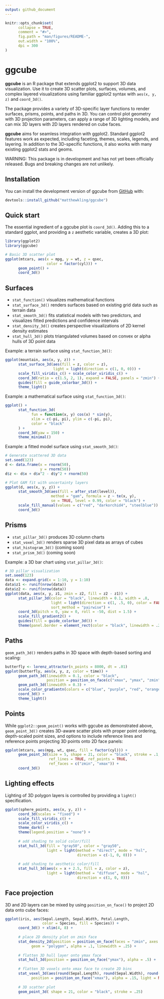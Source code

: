 ```yaml
---
output: github_document
---
```


<!-- README.md is generated from README.Rmd. Please edit that file -->

```r
knitr::opts_chunk$set(
      collapse = TRUE,
      comment = "#>",
      fig.path = "man/figures/README-",
      out.width = "100%",
      dpi = 300
)
```

# ggcube

<!-- badges: start -->
<!-- badges: end -->

**ggcube** is an R package that extends ggplot2 to support 3D data visualization. Use it to create 3D scatter plots, surfaces, volumes, and complex layered visualizations using familiar ggplot2 syntax with `aes(x, y, z)` and `coord_3d()`.

The package provides a variety of 3D-specific layer functions to render surfaces, prisms, points, and paths in 3D. You can control plot geometry with 3D projection parameters, can apply a range of 3D lighting models, and can mix 3D layers with 2D layers rendered on cube faces. 

**ggcube** aims for seamless integration with ggplot2. Standard ggplot2 features work as expected, including faceting, themes, scales, legends, and layering. In addition to the 3D-specific functions, it also works with many existing ggplot2 stats and geoms.

WARNING: This package is in development and has not yet been officially released. Bugs and breaking changes are not unlikely.


## Installation

You can install the development version of ggcube from [GitHub](https://github.com/matthewkling/ggcube) with:

``` r
devtools::install_github("matthewkling/ggcube")
```


## Quick start

The essential ingredient of a ggcube plot is `coord_3d()`. Adding this to a standard ggplot, and providing a `z` aesthetic variable, creates a 3D plot:

```r
library(ggplot2)
library(ggcube)

# Basic 3D scatter plot
ggplot(mtcars, aes(x = mpg, y = wt, z = qsec, 
                   color = factor(cyl))) +
      geom_point() +
      coord_3d()
```


## Surfaces

- `stat_function()` visualizes mathematical functions
- `stat_surface_3d()` renders surfaces based on existing grid data such as terrain data
- `stat_smooth_3d()` fits statistical models with two predictors, and visualizes fitted predictions and confidence intervals
- `stat_density_3d()` creates perspective visualizations of 2D kernel density estimates 
- `stat_hull_3d()` plots triangulated volumes based on convex or alpha hulls of 3D point data


Example: a terrain surface using `stat_function_3d()`:

```r
ggplot(mountain, aes(x, y, z)) +
      stat_surface_3d(aes(fill = z, color = z),
                      light = light(direction = c(1, 0, 0))) +
      scale_fill_viridis_c() + scale_color_viridis_c() +
      coord_3d(ratio = c(1.5, 2, 1), expand = FALSE, panels = "zmin") +
      guides(fill = guide_colorbar_3d()) +
      theme_light()
```

Example: a mathematical surface using `stat_function_3d()`:

```r
ggplot() +
      stat_function_3d(
            fun = function(x, y) cos(x) * sin(y),
            xlim = c(-pi, pi), ylim = c(-pi, pi),
            color = "black"
      ) +
      coord_3d(yaw = 150) +
      theme_minimal()
```
Example: a fitted model surface using `stat_smooth_3d()`:

```r
# Generate scattered 3D data
set.seed(123)
d <- data.frame(x = rnorm(50),
                y = rnorm(50))
d$z <- d$x + d$x^2 - d$y^2 + rnorm(50)

# Plot GAM fit with uncertainty layers
ggplot(d, aes(x, y, z)) + 
      stat_smooth_3d(aes(fill = after_stat(level)),
                     method = "gam", formula = z ~ te(x, y),
                     se = TRUE, level = 0.99, color = "black") +
      scale_fill_manual(values = c("red", "darkorchid4", "steelblue")) +
      coord_3d()


```


## Prisms

- `stat_pillar_3d()` produces 3D column charts
- `stat_voxel_3d()` renders sparse 3D pixel data as arrays of cubes
- `stat_histogram_3d()` (coming soon)
- `stat_prism_3d()` (coming soon)

Example: a 3D bar chart using `stat_pillar_3d()`:

```r
# 3D pillar visualization
set.seed(123)
data <- expand.grid(x = 1:10, y = 1:10)
data$z1 <- runif(nrow(data))
data$z2 <- runif(nrow(data))
ggplot(data, aes(x, y, z1, zmin = z2, fill = z2 - z1)) +
      stat_pillar_3d(color = "black", linewidth = 0.1, width = .8,
                     light = light(direction = c(1, .5, 0), color = FALSE),
                     sort_method = "pairwise") +
      coord_3d(pitch = 0, yaw = 0, roll = -50, dist = 1.5) +
      scale_fill_gradient2() + 
      guides(fill = guide_colorbar_3d()) +
      theme(panel.border = element_rect(color = "black", linewidth = .25))
```

## Paths

`geom_path_3d()` renders paths in 3D space with depth-based sorting and scaling:

```r
butterfly <- lorenz_attractor(n_points = 8000, dt = .01)
ggplot(butterfly, aes(x, y, z, color = time)) +
      geom_path_3d(linewidth = 0.1, color = "black",
                   position = position_on_face(c("xmax", "ymax", "zmin"))) +
      geom_path_3d(linewidth = 0.3) +
      scale_color_gradientn(colors = c("blue", "purple", "red", "orange")) +
      coord_3d() +
      theme_light()
```


## Points

While `ggplot2::geom_point()` works with ggcube as demonstrated above, `geom_point_3d()` creates 3D-aware scatter plots with proper point ordering, depth-scaled point sizes, and options to include reference lines and reference points projecting 3D points onto 2D face panels:

```r
ggplot(mtcars, aes(mpg, wt, qsec, fill = factor(cyl))) +
      geom_point_3d(size = 5, shape = 21, color = "black", stroke = .1,
                    ref_lines = TRUE, ref_points = TRUE,
                    ref_faces = c("zmin", "xmax")) +
      coord_3d()
```


## Lighting effects

Lighting of 3D polygon layers is controlled by providing a `light()` specification.

```r
ggplot(sphere_points, aes(x, y, z)) +
      coord_3d(scales = "fixed") +
      scale_fill_viridis_c() +
      scale_color_viridis_c() +
      theme_dark() +
      theme(legend.position = "none") +
      
      # add shading to solid color/fill
      stat_hull_3d(fill = "gray50", color = "gray50",
                   light = light(method = "direct", mode = "hsl", 
                                 direction = c(-1, 0, 0))) +
      
      # add shading to aesthetic color/fill
      stat_hull_3d(aes(x = x + 2.5, fill = z, color = z),
                   light = light(method = "diffuse", mode = "hsl", 
                                 direction = c(1, 0, 0)))
```


## Face projection

3D and 2D layers can be mixed by using `position_on_face()` to project 2D data onto cube faces:

```r

ggplot(iris, aes(Sepal.Length, Sepal.Width, Petal.Length, 
                 color = Species, fill = Species)) +
      coord_3d() + xlim(4, 8) +
      
      # place 2D density plot on zmin face
      stat_density_2d(position = position_on_face(faces = "zmin", axes = c("x", "y")),
            geom = "polygon", alpha = .1, linewidth = .25) +
      
      # flatten 3D hull layer onto ymax face
      stat_hull_3d(position = position_on_face("ymax"), alpha = .5) +
      
      # flatten 3D voxels onto xmax face to create 2D bins
      stat_voxel_3d(aes(round(Sepal.Length), round(Sepal.Width), round(Petal.Length)),
            position = position_on_face("xmax"), alpha = .15, light = NULL) +
      
      # 3D scatter plot
      geom_point_3d( shape = 21, color = "black", stroke = .25)
```
